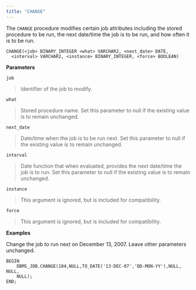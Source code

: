 ```yaml
---
title: "CHANGE"
---
```


The `CHANGE` procedure modifies certain job attributes including the stored procedure to be run, the next date/time the job is to be run, and how often it is to be run.

```
CHANGE(<job> BINARY_INTEGER <what> VARCHAR2, <next_date> DATE,
  <interval> VARCHAR2, <instance> BINARY_INTEGER, <force> BOOLEAN)
```

**Parameters**

`job`

> Identifier of the job to modify.

`what`

> Stored procedure name. Set this parameter to null if the existing value is to remain unchanged.

`next_date`

> Date/time when the job is to be run next. Set this parameter to null if the existing value is to remain unchanged.

`interval`

> Date function that when evaluated, provides the next date/time the job is to run. Set this parameter to null if the existing value is to remain unchanged.

`instance`

> This argument is ignored, but is included for compatibility.

`force`

> This argument is ignored, but is included for compatibility.

**Examples**

Change the job to run next on December 13, 2007. Leave other parameters unchanged.

```
BEGIN
    DBMS_JOB.CHANGE(104,NULL,TO_DATE('13-DEC-07','DD-MON-YY'),NULL, NULL,
    NULL);
END;
```
